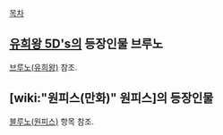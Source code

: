 [[목차]]

== [[유희왕 5D's]]의 등장인물 브루노 ==
[[브루노(유희왕)]] 참조.

== [wiki:"원피스(만화)" 원피스]의 등장인물 ==
[[블루노(원피스)]] 항목 참조.
